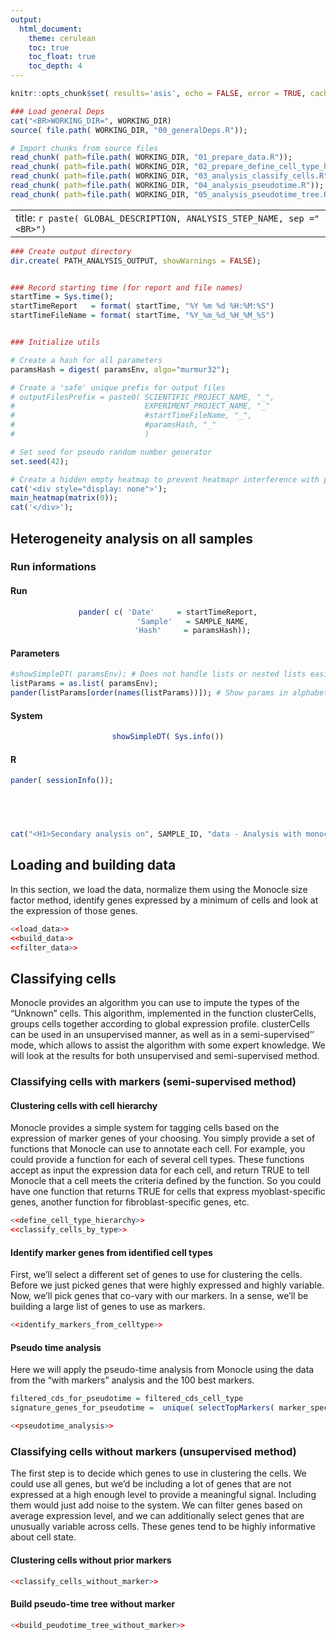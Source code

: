 ```yaml
---
output:
  html_document: 
    theme: cerulean
    toc: true
    toc_float: true
    toc_depth: 4
---
```





```r
knitr::opts_chunk$set( results='asis', echo = FALSE, error = TRUE, cache = FALSE, cache.comments = TRUE, fig.dim = c(7,7), autodep = TRUE)
```




```r

### Load general Deps
cat("<BR>WORKING_DIR=", WORKING_DIR)
source( file.path( WORKING_DIR, "00_generalDeps.R"));

# Import chunks from source files
read_chunk( path=file.path( WORKING_DIR, "01_prepare_data.R"));
read_chunk( path=file.path( WORKING_DIR, "02_prepare_define_cell_type_hierarchy.R"));
read_chunk( path=file.path( WORKING_DIR, "03_analysis_classify_cells.R"));
read_chunk( path=file.path( WORKING_DIR, "04_analysis_pseudotime.R"));
read_chunk( path=file.path( WORKING_DIR, "05_analysis_pseudotime_tree.R"));
```

---
title: `r paste( GLOBAL_DESCRIPTION, ANALYSIS_STEP_NAME, sep ="<BR>")`
---


```r

### Create output directory
dir.create( PATH_ANALYSIS_OUTPUT, showWarnings = FALSE);


### Record starting time (for report and file names)
startTime = Sys.time();
startTimeReport   = format( startTime, "%Y %m %d %H:%M:%S")
startTimeFileName = format( startTime, "%Y_%m_%d_%H_%M_%S")


### Initialize utils

# Create a hash for all parameters
paramsHash = digest( paramsEnv, algo="murmur32");

# Create a 'safe' unique prefix for output files
# outputFilesPrefix = paste0( SCIENTIFIC_PROJECT_NAME, "_",     
#                             EXPERIMENT_PROJECT_NAME, "_"
#                             #startTimeFileName, "_",
#                             #paramsHash, "_"
#                             )

# Set seed for pseudo random number generator
set.seed(42);

# Create a hidden empty heatmap to prevent heatmapr interference with plotly functions (bug ?)
cat('<div style="display: none">');
main_heatmap(matrix(0));
cat('</div>');
```


## Heterogeneity analysis on all samples


### Run informations {.tabset .tabset-fade}

#### Run
<center>
```r
pander( c( 'Date'     = startTimeReport,
           'Sample'   = SAMPLE_NAME,
           'Hash'     = paramsHash));
```
</center>

#### Parameters
```r
#showSimpleDT( paramsEnv); # Does not handle lists or nested lists easily
listParams = as.list( paramsEnv);
pander(listParams[order(names(listParams))]); # Show params in alphabetical order
```

#### System
<center>
```r
showSimpleDT( Sys.info())
```
</center>

#### R
```r
pander( sessionInfo());
```

<!-- Ending the tabset section -->
### {.toc-ignore} 
<br /><br />

[//]: # "Main title with sampleID" 
```r
cat("<H1>Secondary analysis on", SAMPLE_ID, "data - Analysis with monocle</H1>")
```  

## Loading and building data
In this section, we load the data, normalize them using the Monocle size factor method, identify genes expressed by a minimum of cells and look at the expression of those genes. 
```r
<<load_data>>
<<build_data>>
<<filter_data>>
```  

## Classifying cells {.tabset}

Monocle provides an algorithm you can use to impute the types of the "Unknown" cells. This algorithm, implemented in the function clusterCells, groups cells together according to global expression profile. clusterCells can be used in an unsupervised manner, as well as in a semi-supervised'' mode, which allows to assist the algorithm with some expert knowledge. We will look at the results for both unsupervised and semi-supervised method.

### Classifying cells with markers (semi-supervised method)

#### Clustering cells with cell hierarchy

Monocle provides a simple system for tagging cells based on the expression of marker genes of your choosing. You simply provide a set of functions that Monocle can use to annotate each cell. For example, you could provide a function for each of several cell types. These functions accept as input the expression data for each cell, and return TRUE to tell Monocle that a cell meets the criteria defined by the function. So you could have one function that returns TRUE for cells that express myoblast-specific genes, another function for fibroblast-specific genes, etc. 

```r
<<define_cell_type_hierarchy>>
<<classify_cells_by_type>>
```  

#### Identify marker genes from identified cell types

First, we'll select a different set of genes to use for clustering the cells. Before we just picked genes that were highly expressed and highly variable. Now, we'll pick genes that co-vary with our markers. In a sense, we'll be building a large list of genes to use as markers.

```r
<<identify_markers_from_celltype>>
```  

#### Pseudo time analysis

Here we will apply the pseudo-time analysis from Monocle using the data from the "with markers" analysis and the 100 best markers.

```r
filtered_cds_for_pseudotime = filtered_cds_cell_type
signature_genes_for_pseudotime =  unique( selectTopMarkers( marker_spec, 100)$gene_id)
```  

```r
<<pseudotime_analysis>>
```  



### Classifying cells without markers (unsupervised method)

The first step is to decide which genes to use in clustering the cells. We could use all genes, but we'd be including a lot of genes that are not expressed at a high enough level to provide a meaningful signal. Including them would just add noise to the system. We can filter genes based on average expression level, and we can additionally select genes that are unusually variable across cells. These genes tend to be highly informative about cell state.

#### Clustering cells without prior markers

```r
<<classify_cells_without_marker>>
```  

#### Build pseudo-time tree without marker

```r
<<build_peudotime_tree_without_marker>>
```  

